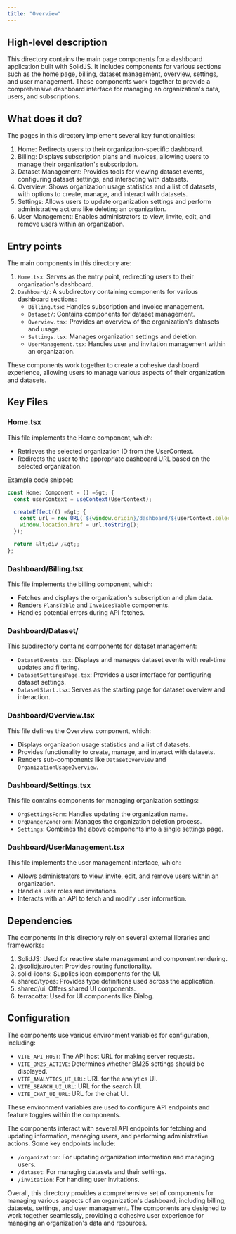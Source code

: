 ```yaml
---
title: "Overview"
---
```


## High-level description
This directory contains the main page components for a dashboard application built with SolidJS. It includes components for various sections such as the home page, billing, dataset management, overview, settings, and user management. These components work together to provide a comprehensive dashboard interface for managing an organization's data, users, and subscriptions.

## What does it do?
The pages in this directory implement several key functionalities:

1. Home: Redirects users to their organization-specific dashboard.
2. Billing: Displays subscription plans and invoices, allowing users to manage their organization's subscription.
3. Dataset Management: Provides tools for viewing dataset events, configuring dataset settings, and interacting with datasets.
4. Overview: Shows organization usage statistics and a list of datasets, with options to create, manage, and interact with datasets.
5. Settings: Allows users to update organization settings and perform administrative actions like deleting an organization.
6. User Management: Enables administrators to view, invite, edit, and remove users within an organization.

## Entry points
The main components in this directory are:

1. `Home.tsx`: Serves as the entry point, redirecting users to their organization's dashboard.
2. `Dashboard/`: A subdirectory containing components for various dashboard sections:
   - `Billing.tsx`: Handles subscription and invoice management.
   - `Dataset/`: Contains components for dataset management.
   - `Overview.tsx`: Provides an overview of the organization's datasets and usage.
   - `Settings.tsx`: Manages organization settings and deletion.
   - `UserManagement.tsx`: Handles user and invitation management within an organization.

These components work together to create a cohesive dashboard experience, allowing users to manage various aspects of their organization and datasets.

## Key Files

### Home.tsx
This file implements the Home component, which:
- Retrieves the selected organization ID from the UserContext.
- Redirects the user to the appropriate dashboard URL based on the selected organization.

Example code snippet:
```typescript
const Home: Component = () =&gt; {
  const userContext = useContext(UserContext);

  createEffect(() =&gt; {
    const url = new URL(`${window.origin}/dashboard/${userContext.selectedOrganizationId}`);
    window.location.href = url.toString();
  });

  return &lt;div /&gt;;
};
```

### Dashboard/Billing.tsx
This file implements the billing component, which:
- Fetches and displays the organization's subscription and plan data.
- Renders `PlansTable` and `InvoicesTable` components.
- Handles potential errors during API fetches.

### Dashboard/Dataset/
This subdirectory contains components for dataset management:
- `DatasetEvents.tsx`: Displays and manages dataset events with real-time updates and filtering.
- `DatasetSettingsPage.tsx`: Provides a user interface for configuring dataset settings.
- `DatasetStart.tsx`: Serves as the starting page for dataset overview and interaction.

### Dashboard/Overview.tsx
This file defines the Overview component, which:
- Displays organization usage statistics and a list of datasets.
- Provides functionality to create, manage, and interact with datasets.
- Renders sub-components like `DatasetOverview` and `OrganizationUsageOverview`.

### Dashboard/Settings.tsx
This file contains components for managing organization settings:
- `OrgSettingsForm`: Handles updating the organization name.
- `OrgDangerZoneForm`: Manages the organization deletion process.
- `Settings`: Combines the above components into a single settings page.

### Dashboard/UserManagement.tsx
This file implements the user management interface, which:
- Allows administrators to view, invite, edit, and remove users within an organization.
- Handles user roles and invitations.
- Interacts with an API to fetch and modify user information.

## Dependencies
The components in this directory rely on several external libraries and frameworks:

1. SolidJS: Used for reactive state management and component rendering.
2. @solidjs/router: Provides routing functionality.
3. solid-icons: Supplies icon components for the UI.
4. shared/types: Provides type definitions used across the application.
5. shared/ui: Offers shared UI components.
6. terracotta: Used for UI components like Dialog.

## Configuration
The components use various environment variables for configuration, including:

- `VITE_API_HOST`: The API host URL for making server requests.
- `VITE_BM25_ACTIVE`: Determines whether BM25 settings should be displayed.
- `VITE_ANALYTICS_UI_URL`: URL for the analytics UI.
- `VITE_SEARCH_UI_URL`: URL for the search UI.
- `VITE_CHAT_UI_URL`: URL for the chat UI.

These environment variables are used to configure API endpoints and feature toggles within the components.

The components interact with several API endpoints for fetching and updating information, managing users, and performing administrative actions. Some key endpoints include:

- `/organization`: For updating organization information and managing users.
- `/dataset`: For managing datasets and their settings.
- `/invitation`: For handling user invitations.

Overall, this directory provides a comprehensive set of components for managing various aspects of an organization's dashboard, including billing, datasets, settings, and user management. The components are designed to work together seamlessly, providing a cohesive user experience for managing an organization's data and resources.